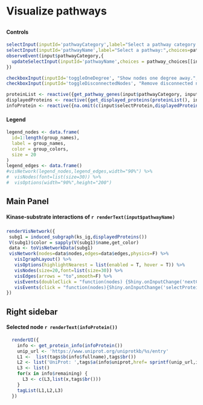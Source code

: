 
# Visualize pathways
##  {.sidebar data-width="300"}
#### Controls
```r
selectInput(inputId='pathwayCategory',label="Select a pathway category:", choices=pathway_categories,selected=default_pathway_category)
selectInput(inputId='pathwayName',label="Select a pathway:",choices=pathway_choices[[default_pathway_category]] %>% pull(Term))
observeEvent(input$pathwayCategory,{
  updateSelectInput(inputId='pathwayName',choices = pathway_choices[[input$pathwayCategory]] %>% pull(Term))
})

checkboxInput(inputId='toggleOneDegree', "Show nodes one degree away.", value = FALSE)
checkboxInput(inputId='toggleDisconnectedNodes', "Remove disconnected nodes.", value = FALSE)

proteinList <- reactive({get_pathway_genes(input$pathwayCategory, input$pathwayName)})
displayedProteins <- reactive({get_displayed_proteins(proteinList(), input$toggleOneDegree, input$toggleDisconnectedNodes)})
infoProtein <- reactive({na.omit(c(input$selectProtein,displayedProteins()[[1]])[[1]])})
```
<!--Use mouse controls to pan and zoom. \
Click on a node to display information. \
Double-click on a node, then click on "Navigate the network" to view its interactions.
-->
#### Legend {data-height="210"}

```r
legend_nodes <- data.frame(
  id=1:length(group_names),
  label = group_names,
  color = group_colors,
  size = 20
)
legend_edges <- data.frame()
#visNetwork(legend_nodes,legend_edges,width="90%") %>%
#  visNodes(font=list(size=30)) %>%
#  visOptions(width="90%",height="200")
```

## Main Panel 
#### Kinase-substrate interactions of `r renderText(input$pathwayName)`
### {data-height="800"}

```r

renderVisNetwork({
 subg1 = induced_subgraph(ks_ig,displayedProteins())
 V(subg1)$color = sapply(V(subg1)$name,get_color)
 data <- toVisNetworkData(subg1)
 visNetwork(nodes=data$nodes,edges=data$edges,physics=F) %>%
   visIgraphLayout() %>%
   visOptions(highlightNearest = list(enabled = T, hover = T)) %>%
   visNodes(size=20,font=list(size=30)) %>%
   visEdges(arrows = "to",smooth=F) %>%
   visEvents(doubleClick = "function(nodes) {Shiny.onInputChange('nextCenterProtein', nodes.nodes);}") %>%
   visEvents(click = "function(nodes){Shiny.onInputChange('selectProtein', nodes.nodes);}") 
})
```

## Right sidebar { data-width="200"}

#### Selected node `r renderText(infoProtein())`

```r
  renderUI({
    info <- get_protein_info(infoProtein())
    unip_url <- 'https://www.uniprot.org/uniprotkb/%s/entry'
    L1 <-  list(tags$b(info$fullname),tags$br())
    L2 <- list('UniProt: ',tags$a(info$uniprot,href= sprintf(unip_url,info$uniprot)), tags$br())
    L3 <- list()
    for(x in info$remaining) {
      L3 <- c(L3,list(x,tags$br()))
    }
    tagList(L1,L2,L3)
  })
```
